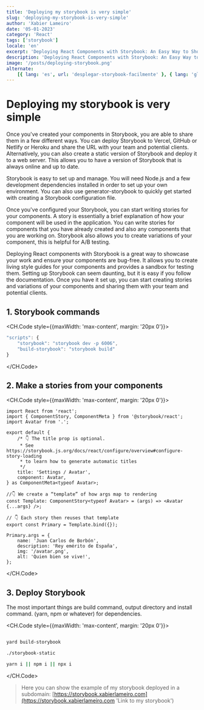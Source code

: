 ```yaml
---
title: 'Deploying my storybook is very simple'
slug: 'deploying-my-storybook-is-very-simple'
author: 'Xabier Lameiro'
date: '05-01-2023'
category: 'React'
tags: ['storybook']
locale: 'en'
excerpt: 'Deploying React Components with Storybook: An Easy Way to Showcase Your Work. Are you looking for an easy way to showcase your React components and share them with?'
description: 'Deploying React Components with Storybook: An Easy Way to Showcase Your Work. Are you looking for an easy way to showcase your React components and share them with?'
image: '/posts/deploying-storybook.png'
alternate:
    [{ lang: 'es', url: 'desplegar-storybook-facilmente' }, { lang: 'gl', url: 'despregar-storybook-facilmente' }]
---
```


# Deploying my storybook is very simple

Once you\'ve created your components in Storybook, you are able to share them in a few different ways. You can deploy Storybook to Vercel, GitHub or Netlify or Heroku and share the URL with your team and potential clients.
Alternatively, you can also create a static version of Storybook and deploy it to a web server. This allows you to have a version of Storybook that is always online and up to date.

Storybook is easy to set up and manage. You will need Node.js and a few development dependencies installed in order to set up your own environment. You can also use generator-storybook to quickly get started with creating a Storybook configuration file.

Once you\'ve configured your Storybook, you can start writing stories for your components. A story is essentially a brief explanation of how your component will be used in the application. You can write stories for components that you have already
created and also any components that you are working on. Storybook also allows you to create variations of your component, this is helpful for A/B testing.

Deploying React components with Storybook is a great way to showcase your work and ensure your components are bug-free. It allows you to create living style guides for your components and provides a sandbox for testing them.
Setting up Storybook can seem daunting, but it is easy if you follow the documentation. Once you have it set up, you can start creating stories and variations of your components and sharing them with your team and potential clients.

## 1. Storybook commands

<CH.Code style={{maxWidth: 'max-content', margin: '20px 0'}}>
```js package.json
"scripts": {
    "storybook": "storybook dev -p 6006",
    "build-storybook": "storybook build"
}
```
</CH.Code>

## 2. Make a stories from your components

<CH.Code style={{maxWidth: 'max-content', margin: '20px 0'}}>

```tsx Avatar.stories.tsx
import React from 'react';
import { ComponentStory, ComponentMeta } from '@storybook/react';
import Avatar from '.';

export default {
    /* 👇 The title prop is optional.
     * See https://storybook.js.org/docs/react/configure/overview#configure-story-loading
     * to learn how to generate automatic titles
     */
    title: 'Settings / Avatar',
    component: Avatar,
} as ComponentMeta<typeof Avatar>;

//👇 We create a “template” of how args map to rendering
const Template: ComponentStory<typeof Avatar> = (args) => <Avatar {...args} />;

// 👇 Each story then reuses that template
export const Primary = Template.bind({});

Primary.args = {
    name: 'Juan Carlos de Borbón',
    description: 'Rey emérito de España',
    img: '/avatar.png',
    alt: 'Quien bien se vive!',
};
```

</CH.Code>

## 3. Deploy Storybook

The most important things are build command, output directory and install command. (yarn, npm or whatever) for dependencies.

<CH.Code style={{maxWidth: 'max-content', margin: '20px 0'}}>

```bash

yard build-storybook

./storybook-static

yarn i || npm i || npx i

```

</CH.Code>

> Here you can show the example of my storybook deployed in a subdomain: [https://storybook.xabierlameiro.com](https://storybook.xabierlameiro.com 'Link to my storybook')

